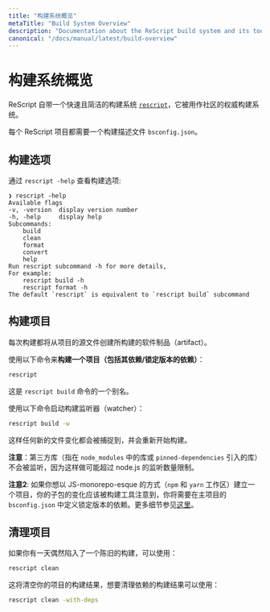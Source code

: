```yaml
---
title: "构建系统概览"
metaTitle: "Build System Overview"
description: "Documentation about the ReScript build system and its toolchain"
canonical: "/docs/manual/latest/build-overview"
---
```


<!--
# Build System Overview
-->
# 构建系统概览

<!--
ReScript comes with a build system, [`rescript`](https://www.npmjs.com/package/rescript), that's fast, lean and used as the authoritative build system of the community.
-->

ReScript 自带一个快速且简洁的构建系统 [`rescript`](https://www.npmjs.com/package/rescript)，它被用作社区的权威构建系统。

<!--
Every ReScript project needs a build description file, `bsconfig.json`.
-->

每个 ReScript 项目都需要一个构建描述文件 `bsconfig.json`。

<!--
## Options
-->
## 构建选项

<!--
See `rescript -help`:
-->

通过 `rescript -help` 查看构建选项:

```
❯ rescript -help
Available flags
-v, -version  display version number
-h, -help     display help
Subcommands:
    build
    clean
    format
    convert
    help
Run rescript subcommand -h for more details,
For example:
    rescript build -h
    rescript format -h
The default `rescript` is equivalent to `rescript build` subcommand
```

<!--
## Build Project
-->
## 构建项目

<!--
Each build will create build artifacts from your project's source files.
-->

每次构建都将从项目的源文件创建所构建的软件制品（artifact）。

<!--
**To build a project (including its dependencies / pinned-dependencies)**, run:
-->

使用以下命令来**构建一个项目（包括其依赖/锁定版本的依赖）**：

```sh
rescript
```

<!--
Which is an alias for `rescript build`.
-->

这是 `rescript build` 命令的一个别名。

<!--
To keep a build watcher, run:
-->

使用以下命令启动构建监听器（watcher）：

```sh
rescript build -w
```

<!--
Any new file change will be picked up and the build will re-run.
-->

这样任何新的文件变化都会被捕捉到，并会重新开始构建。

<!--
**Note**: third-party libraries (in `node_modules`, or via `pinned-dependencies`) aren't watched, as doing so may exceed the node.js watcher count limit.
-->

**注意**：第三方库（指在 `node_modules` 中的库或 `pinned-dependencies` 引入的库）不会被监听，因为这样做可能超过 node.js 的监听数量限制。

<!--
**Note 2**: In case you want to set up a project in a JS-monorepo-esque approach (`npm` and `yarn` workspaces) where changes in your sub packages should be noticed by the build, you will need to define pinned dependencies in your main project's `bsconfig.json`. More details [here](./build-pinned-dependencies).
-->

**注意2**: 如果你想以 JS-monorepo-esque 的方式（`npm` 和 `yarn` 工作区）建立一个项目，你的子包的变化应该被构建工具注意到，你将需要在主项目的 `bsconfig.json` 中定义锁定版本的依赖。更多细节参见[这里](./build-pinned-dependencies)。

<!--
## Clean Project
-->
## 清理项目

<!--
If you ever get into a stale build for edge-case reasons, use:
-->

如果你有一天偶然陷入了一个陈旧的构建，可以使用：

```sh
rescript clean
```

<!--
This will clean your own project's build artifacts. To also clean the dependencies' artifacts:
-->

这将清空你的项目的构建结果，想要清理依赖的构建结果可以使用：

```sh
rescript clean -with-deps
```
